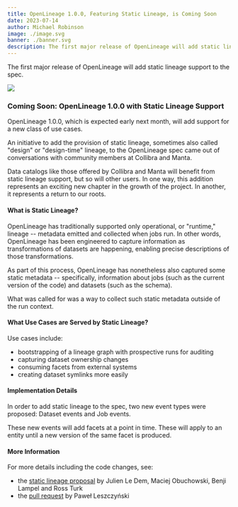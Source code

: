 ```yaml
---
title: OpenLineage 1.0.0, Featuring Static Lineage, is Coming Soon
date: 2023-07-14
author: Michael Robinson
image: ./image.svg
banner: ./banner.svg
description: The first major release of OpenLineage will add static lineage support to the spec.
---
```

The first major release of OpenLineage will add static lineage support to the spec.

![](./banner.svg#banner)

<!--truncate-->

### Coming Soon: OpenLineage 1.0.0 with Static Lineage Support 

OpenLineage 1.0.0, which is expected early next month, will add support for a new class of use cases.

An initiative to add the provision of static lineage, sometimes also called "design" or "design-time" lineage, to the OpenLineage spec came out of conversations with community members at Collibra and Manta.

Data catalogs like those offered by Collibra and Manta will benefit from static lineage support, but so will other users. In one way, this addition represents an exciting new chapter in the growth of the project. In another, it represents a return to our roots.

#### What is Static Lineage?

OpenLineage has traditionally supported only operational, or "runtime," lineage -- metadata emitted and collected when jobs run. In other words, OpenLineage has been engineered to capture information as transformations of datasets are happening, enabling precise descriptions of those transformations.

As part of this process, OpenLineage has nonetheless also captured some static metadata -- specifically, information about jobs (such as the current version of the code) and datasets (such as the schema).

What was called for was a way to collect such static metadata outside of the run context. 

#### What Use Cases are Served by Static Lineage?

Use cases include:

- bootstrapping of a lineage graph with prospective runs for auditing
- capturing dataset ownership changes 
- consuming facets from external systems
- creating dataset symlinks more easily

#### Implementation Details 

In order to add static lineage to the spec, two new event types were proposed: Dataset events and Job events.

These new events will add facets at a point in time. These will apply to an entity until a new version of the same facet is produced. 

#### More Information 

For more details including the code changes, see:

- the [static lineage proposal](https://github.com/OpenLineage/OpenLineage/blob/main/proposals/1837/static_lineage.md) by Julien Le Dem, Maciej Obuchowski, Benji Lampel and Ross Turk 
- the [pull request](https://github.com/OpenLineage/OpenLineage/pull/1880) by Paweł Leszczyński



